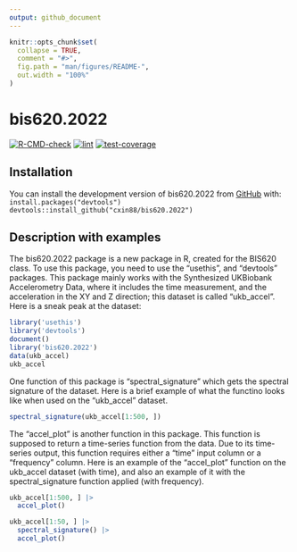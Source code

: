 ```yaml
---
output: github_document
---
```


<!-- README.md is generated from README.Rmd. Please edit that file -->

```r
knitr::opts_chunk$set(
  collapse = TRUE,
  comment = "#>",
  fig.path = "man/figures/README-",
  out.width = "100%"
)
```

# bis620.2022


[![R-CMD-check](https://github.com/cxin88/bis620.2022/actions/workflows/R-CMD-check.yaml/badge.svg)](https://github.com/cxin88/bis620.2022/actions/workflows/R-CMD-check.yaml)
[![lint](https://github.com/cxin88/bis620.2022/actions/workflows/lint.yaml/badge.svg)](https://github.com/cxin88/bis620.2022/actions/workflows/lint.yaml)
[![test-coverage](https://github.com/cxin88/bis620.2022/actions/workflows/test-coverage.yaml/badge.svg)](https://github.com/cxin88/bis620.2022/actions/workflows/test-coverage.yaml)


## Installation

You can install the development version of bis620.2022 from [GitHub](https://github.com/cxin88/bis620.2022) with: <br>
`install.packages("devtools")` <br>
`devtools::install_github("cxin88/bis620.2022")`

## Description with examples

The bis620.2022 package is a new package in R, created for the BIS620 class. To use this package, you need to use the "usethis", and "devtools" packages. This package mainly works with the Synthesized UKBiobank Accelerometry Data, where it includes the time measurement, and the acceleration in the XY and Z direction; this dataset is called "ukb_accel". Here is a sneak peak at the dataset:

```r
library('usethis')
library('devtools')
document()
library('bis620.2022')
data(ukb_accel)
ukb_accel
```

One function of this package is "spectral_signature" which gets the spectral signature of the dataset. Here is a brief example of what the functino looks like when used on the "ukb_accel" dataset.
```r
spectral_signature(ukb_accel[1:500, ])
```

The "accel_plot" is another function in this package. This function is supposed to return a time-series function from the data. Due to its time-series output, this function requires either a "time" input column or a "frequency" column. Here is an example of the "accel_plot" function on the ukb_accel dataset (with time), and also an example of it with the spectral_signature function applied (with frequency).
```r
ukb_accel[1:500, ] |>
  accel_plot()
```

```r
ukb_accel[1:50, ] |>
  spectral_signature() |>
  accel_plot()
```
